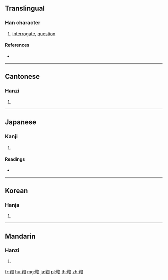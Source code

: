 {{character info/new}}
==Translingual==

===Han character===
{{Han char|rn=177|rad=革|as=09|sn=18|four=47520|canj=TJPYR}}

# [[interrogate]], [[question]]

====References====
* {{Han ref|kx=1390.020|dkj=42931|hdz=74344.040|uh=97AB|ud=38827|bh=F17C|bd=61820}}

----

==Cantonese==

===Hanzi===
{{yue-hanzi|jyut=|y=guk1}}

# {{defn|lang=yue|sort=革09}}

----

==Japanese==

===Kanji===
{{ja-kanji|grade=|rs=革09}}

# {{defn|lang=ja|sort=革09}}

====Readings====
* {{ja-readings|on=[[きく]] (kiku)|kun=[[きわめる]] (kiwameru), [[きわまる]] (kiwamaru)}}

----

==Korean==

===Hanja===
{{ko-hanja|hangeul=구|eumhun=|rv=gu|mr=ku|y=kwu}}

# {{defn|lang=ko|sort=革09}}

----

==Mandarin==

===Hanzi===
{{cmn-hanzi|pin=[[jū]] ([[ju1]]), [[jú]] ([[ju2]]), [[qū]] ([[qu1]])|wg=chü<sup>1</sup>, chü<sup>2</sup>, ch'ü<sup>1</sup>}}

# {{defn|lang=cmn|sort=革09}}

[[fr:鞫]]
[[hu:鞫]]
[[mg:鞫]]
[[ja:鞫]]
[[pl:鞫]]
[[th:鞫]]
[[zh:鞫]]
